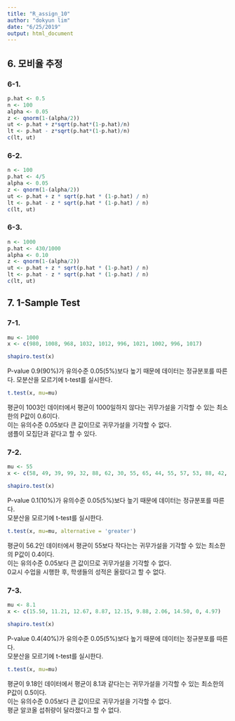 ```yaml
---
title: "R_assign_10"
author: "dokyun lim"
date: "6/25/2019"
output: html_document
---
```


## 6. 모비율 추정

### 6-1.
```r
p.hat <- 0.5
n <- 100
alpha <- 0.05
z <- qnorm(1-(alpha/2))
ut <- p.hat + z*sqrt(p.hat*(1-p.hat)/n)
lt <- p.hat - z*sqrt(p.hat*(1-p.hat)/n)
c(lt, ut)
```

### 6-2.
```r
n <- 100
p.hat <- 4/5
alpha <- 0.05
z <- qnorm(1-(alpha/2))
ut <- p.hat + z * sqrt(p.hat * (1-p.hat) / n)
lt <- p.hat - z * sqrt(p.hat * (1-p.hat) / n)
c(lt, ut)

```
### 6-3.

```r
n <- 1000
p.hat <- 430/1000
alpha <- 0.10
z <- qnorm(1-(alpha/2))
ut <- p.hat + z * sqrt(p.hat * (1-p.hat) / n)
lt <- p.hat - z * sqrt(p.hat * (1-p.hat) / n)
c(lt, ut)
```

## 7. 1-Sample Test

### 7-1.
```r
mu <- 1000
x <- c(980, 1008, 968, 1032, 1012, 996, 1021, 1002, 996, 1017)

shapiro.test(x)
```
P-value 0.9(90%)가 유의수준 0.05(5%)보다 높기 때문에 데이터는 정규분포를 따른다.
모분산을 모르기에 t-test를 실시한다.

```r
t.test(x, mu=mu)
```
평균이 1003인 데이터에서 평균이 1000일하지 않다는 귀무가설을 기각할 수 있는 최소한의 P값이 0.6이다. <br>
이는 유의수준 0.05보다 큰 값이므로 귀무가설을 기각할 수 없다. <br>
샘플이 모집단과 같다고 할 수 있다.


### 7-2.
```r
mu <- 55
x <- c(58, 49, 39, 99, 32, 88, 62, 30, 55, 65, 44, 55, 57, 53, 88, 42, 39)

shapiro.test(x)
```
P-value 0.1(10%)가 유의수준 0.05(5%)보다 높기 때문에 데이터는 정규분포를 따른다. <br>
모분산을 모르기에 t-test를 실시한다.


```r
t.test(x, mu=mu, alternative = 'greater')
```
평균이 56.2인 데이터에서 평균이 55보다 작다는는 귀무가설을 기각할 수 있는 최소한의 P값이 0.4이다. <br>
이는 유의수준 0.05보다 큰 값이므로 귀무가설을 기각할 수 없다. <br>
0교시 수업을 시행한 후, 학생들의 성적은 올랐다고 할 수 없다.

### 7-3.
```r
mu <- 8.1
x <- c(15.50, 11.21, 12.67, 8.87, 12.15, 9.88, 2.06, 14.50, 0, 4.97)

shapiro.test(x)
```
P-value 0.4(40%)가 유의수준 0.05(5%)보다 높기 때문에 데이터는 정규분포를 따른다. <br>
모분산을 모르기에 t-test를 실시한다.


```r
t.test(x, mu=mu)
```
평균이 9.18인 데이터에서 평균이 8.1과 같다는는 귀무가설을 기각할 수 있는 최소한의 P값이 0.5이다. <br>
이는 유의수준 0.05보다 큰 값이므로 귀무가설을 기각할 수 없다. <br>
평균 알코올 섭취량이 달라졌다고 할 수 없다.
